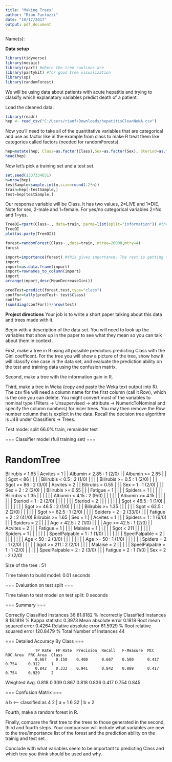 ---
title: "Making Trees"
author: "Rian Fantozzi"
date: "10/17/2017"
output: pdf_document
---
Name(s):

**Data setup**

```{r setup, include=FALSE}
library(tidyverse)
library(mosaic)
library(rpart) #where the tree routines are
library(partykit) #for good tree visualization
library(sp)
library(randomForest)

```

We will be using data about patients with acute hepatitis and trying to classify which explanatory variables predict death of a patient.

Load the cleaned data.
```{r}
library(readr)
hep <- read_csv("C:/Users/rianf/Downloads/hepatitisCleanNoNA.csv")
```

Now you'll need to take all of the quantitative variables that are categorical and use as.factor like in the example from class to make R treat them like categories called factors (needed for randomForests).  
```{r}
hep=mutate(hep, Class=as.factor(Class),Sex=as.factor(Sex), Steriod=as.factor(Steriod), Antivirals = as.factor(Antivirals), Fatigue=as.factor(Fatigue),Malaise=as.factor(Malaise),Anorexia=as.factor(Anorexia),LiverBig=as.factor(LiverBig),LiverFirm=as.factor(LiverFirm),SpeelPalpable=as.factor(SpeelPalpable),Spiders=as.factor(Spiders),Acvites=as.factor(Acvites),Varacises=as.factor(Varacises))
head(hep)
```

Now let's pick a training set and a test set.
```{r}
set.seed(1337334651)
n=nrow(hep)
testSample=sample.int(n,size=round(.2*n))
train=hep[-testSample,]
test=hep[testSample,]

```

Our response variable will be Class. It has two values, 2=LIVE and 1=DIE.  Note for sex, 2-male and 1=female. For yes/no categorical variables 2=No and 1=yes.
```{r}
TreeOI=rpart(Class~., data=train, parms=list(split="information")) #the . tells R to use all the other variables
TreeOI
plot(as.party(TreeOI))
```

```{r}
forest=randomForest(Class~.,data=train, ntree=20000,mtry=4)
forest
```
```{r}
import=importance(forest) #this gives importance. The rest is getting to display in decreasing order
import
import=as.data.frame(import)
import=rownames_to_column(import)
import
arrange(import,desc(MeanDecreaseGini))

```

```{r}
predTest=predict(forest,test,type="class")
confFor=tally(predTest~ test$Class)
confFor
(sum(diag(confFor)))/nrow(test)
```

**Project directions**
Your job is to write a short paper talking about this data and trees made with it.

Begin with a description of the data set. You will need to look up the variables that show up in the paper to see what they mean so you can talk about them in context.

First, make a tree in R using all possible predcitors predicting Class with the Gini coefficent. For the tree you will show a picture of the tree, show how it will classify one case in the data set, and  evaluate the prediction ability on the test and training data using the confusion matrix. 

Second, make a tree with the information gain in R.

Third, make a tree in Weka (copy and paste the Weka text output into R).  The csv file will need a column name for the first column (call it Row), which is the one you can delete. You might convert most of the variables to nominal type (Filters -> Unsupervised -> attribute -> NumericToNominal and specify the column numbers) for nicer trees. You may then remove the Row number column that is explicit in the data.    Recall the decision tree algorithm is J48 under Classifiers -> Trees.

Test mode:    split 66.0% train, remainder test

=== Classifier model (full training set) ===


RandomTree
==========

Bilirubis < 1.65
|   Acvites = 1
|   |   Albumin < 2.85 : 1 (2/0)
|   |   Albumin >= 2.85
|   |   |   Sgot < 86
|   |   |   |   Bilirubis < 0.5 : 2 (1/0)
|   |   |   |   Bilirubis >= 0.5 : 1 (2/0)
|   |   |   Sgot >= 86 : 2 (3/0)
|   Acvites = 2
|   |   Bilirubis < 0.55
|   |   |   Sex = 1 : 1 (2/0)
|   |   |   Sex = 2 : 2 (2/0)
|   |   Bilirubis >= 0.55
|   |   |   Fatigue = 1
|   |   |   |   Spiders = 1
|   |   |   |   |   Bilirubis < 1.35
|   |   |   |   |   |   Albumin < 4.15 : 2 (9/0)
|   |   |   |   |   |   Albumin >= 4.15
|   |   |   |   |   |   |   Steriod = 1 : 2 (2/0)
|   |   |   |   |   |   |   Steriod = 2
|   |   |   |   |   |   |   |   Sgot < 46.5 : 1 (1/0)
|   |   |   |   |   |   |   |   Sgot >= 46.5 : 2 (1/0)
|   |   |   |   |   Bilirubis >= 1.35
|   |   |   |   |   |   Sgot < 62.5 : 2 (2/0)
|   |   |   |   |   |   Sgot >= 62.5 : 1 (2/0)
|   |   |   |   Spiders = 2 : 2 (33/0)
|   |   |   Fatigue = 2 : 2 (41/0)
Bilirubis >= 1.65
|   Sex = 1
|   |   Acvites = 1
|   |   |   Spiders = 1 : 1 (6/0)
|   |   |   Spiders = 2
|   |   |   |   Age < 42.5 : 2 (1/0)
|   |   |   |   Age >= 42.5 : 1 (2/0)
|   |   Acvites = 2
|   |   |   Fatigue = 1
|   |   |   |   Malaise = 1
|   |   |   |   |   Sgot < 211
|   |   |   |   |   |   Spiders = 1
|   |   |   |   |   |   |   SpeelPalpable = 1 : 1 (1/0)
|   |   |   |   |   |   |   SpeelPalpable = 2
|   |   |   |   |   |   |   |   Age < 50 : 2 (3/0)
|   |   |   |   |   |   |   |   Age >= 50 : 1 (1/0)
|   |   |   |   |   |   Spiders = 2 : 1 (2/0)
|   |   |   |   |   Sgot >= 211 : 2 (2/0)
|   |   |   |   Malaise = 2
|   |   |   |   |   SpeelPalpable = 1 : 1 (2/0)
|   |   |   |   |   SpeelPalpable = 2 : 2 (3/0)
|   |   |   Fatigue = 2 : 1 (1/0)
|   Sex = 2 : 2 (2/0)

Size of the tree : 51

Time taken to build model: 0.01 seconds

=== Evaluation on test split ===

Time taken to test model on test split: 0 seconds

=== Summary ===

Correctly Classified Instances          36               81.8182 %
Incorrectly Classified Instances         8               18.1818 %
Kappa statistic                          0.3973
Mean absolute error                      0.1818
Root mean squared error                  0.4264
Relative absolute error                 61.5929 %
Root relative squared error            120.8479 %
Total Number of Instances               44     

=== Detailed Accuracy By Class ===

                 TP Rate  FP Rate  Precision  Recall   F-Measure  MCC      ROC Area  PRC Area  Class
                 0.667    0.158    0.400      0.667    0.500      0.417    0.754     0.312     1
                 0.842    0.333    0.941      0.842    0.889      0.417    0.754     0.929     2
Weighted Avg.    0.818    0.309    0.867      0.818    0.836      0.417    0.754     0.845     

=== Confusion Matrix ===

  a  b   <-- classified as
  4  2 |  a = 1
  6 32 |  b = 2



Fourth, make a random forest in R. 

Finally, compare the first tree to the trees to those generated in the second, third and fourth steps. Your comparison will include what variables are new to the tree/importance list of the forest and the prediction ability on the trainig and test set.  

Conclude with what variables seem to be important to predicting Class and which tree you think should be used and why.

